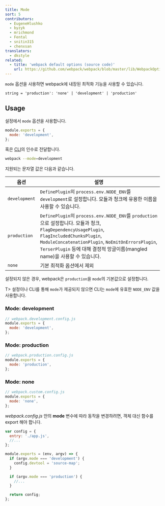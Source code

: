 ```yaml
---
title: Mode
sort: 5
contributors:
  - EugeneHlushko
  - byzyk
  - mrichmond
  - Fental
  - snitin315
  - chenxsan
translators:
  - dkstyle
related:
  - title: 'webpack default options (source code)'
    url: https://github.com/webpack/webpack/blob/master/lib/WebpackOptionsDefaulter.js
---
```


`mode` 옵션을 사용하면 webpack에 내장된 최적화 기능을 사용할 수 있습니다.

`string = 'production': 'none' | 'development' | 'production'`

## Usage

설정에서 `mode` 옵션을 사용합니다.

```javascript
module.exports = {
  mode: 'development',
};
```

혹은 [CLI](/api/cli/)의 인수로 전달합니다.

```bash
webpack --mode=development
```

지원되는 문자열 값은 다음과 같습니다.

| 옵션          | 설명                                                                                                                                                                                                                                                                           |
| ------------- | ------------------------------------------------------------------------------------------------------------------------------------------------------------------------------------------------------------------------------------------------------------------------------ |
| `development` | `DefinePlugin`의 `process.env.NODE_ENV`를 `development`로 설정합니다. 모듈과 청크에 유용한 이름을 사용할 수 있습니다.                                                                                                                                                          |
| `production`  | `DefinePlugin`의 `process.env.NODE_ENV`를 `production`으로 설정합니다. 모듈과 청크, `FlagDependencyUsagePlugin`, `FlagIncludedChunksPlugin`, `ModuleConcatenationPlugin`, `NoEmitOnErrorsPlugin`, `TerserPlugin` 등에 대해 결정적 망글이름(mangled name)을 사용할 수 있습니다. |
| `none`        | 기본 최적화 옵션에서 제외                                                                                                                                                                                                                                                      |

설정되지 않은 경우, webpack은 `production`을 `mode`의 기본값으로 설정합니다.

T> 설정이나 CLI를 통해 `mode`가 제공되지 않으면 CLI는 `mode`에 유효한 `NODE_ENV` 값을 사용합니다.

### Mode: development

```js
// webpack.development.config.js
module.exports = {
  mode: 'development',
};
```

### Mode: production

```js
// webpack.production.config.js
module.exports = {
  mode: 'production',
};
```

### Mode: none

```js
// webpack.custom.config.js
module.exports = {
  mode: 'none',
};
```

_webpack.config.js_ 안의 **mode** 변수에 따라 동작을 변경하려면, 객체 대신 함수를 export 해야 합니다.

```javascript
var config = {
  entry: './app.js',
  //...
};

module.exports = (env, argv) => {
  if (argv.mode === 'development') {
    config.devtool = 'source-map';
  }

  if (argv.mode === 'production') {
    //...
  }

  return config;
};
```
